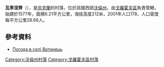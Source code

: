 {{coord|50|39|47|N|24|53|41|E|scale:30000|display=title}}

'''瓦季涅齊'''（{{lang-uk|Ватинець}}），是[[烏克蘭|烏克蘭]]的村落，位於該國西部[[沃倫州|沃倫州]]，由[[戈羅霍夫區|戈羅霍夫區]]負責管轄，始建於1577年，面積6.21平方公里，海拔高度212米，2001年人口178，人口密度每平方公里28.66人。

==參考資料==
* [http://weather.in.ua/ua/volynskaja/2667 Погода в селі Ватинець] {{Wayback|url=http://weather.in.ua/ua/volynskaja/2667 |date=20111219092209 }}

[[Category:沃倫州村落|Category:沃倫州村落]]
[[Category:戈羅霍夫區村落|Category:戈羅霍夫區村落]]


{{Volyn-geo-stub}}